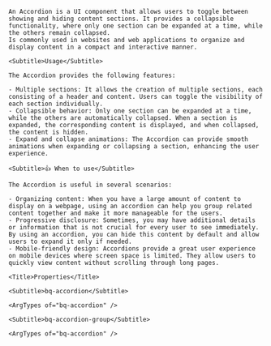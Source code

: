 
<div className="bq-doc__wrapper" data-theme="light">
  <div className="bq-doc__container">
    <Title>Accordion</Title>

    An Accordion is a UI component that allows users to toggle between showing and hiding content sections. It provides a collapsible functionality, where only one section can be expanded at a time, while the others remain collapsed.
    Is commonly used in websites and web applications to organize and display content in a compact and interactive manner.

    <Subtitle>Usage</Subtitle>

    The Accordion provides the following features:

    - Multiple sections: It allows the creation of multiple sections, each consisting of a header and content. Users can toggle the visibility of each section individually.
    - Collapsible behavior: Only one section can be expanded at a time, while the others are automatically collapsed. When a section is expanded, the corresponding content is displayed, and when collapsed, the content is hidden.
    - Expand and collapse animations: The Accordion can provide smooth animations when expanding or collapsing a section, enhancing the user experience.

    <Subtitle>👍 When to use</Subtitle>

    The Accordion is useful in several scenarios:

    - Organizing content: When you have a large amount of content to display on a webpage, using an accordion can help you group related content together and make it more manageable for the users.
    - Progressive disclosure: Sometimes, you may have additional details or information that is not crucial for every user to see immediately. By using an accordion, you can hide this content by default and allow users to expand it only if needed.
    - Mobile-friendly design: Accordions provide a great user experience on mobile devices where screen space is limited. They allow users to quickly view content without scrolling through long pages.

    <Title>Properties</Title>

    <Subtitle>bq-accordion</Subtitle>

    <ArgTypes of="bq-accordion" />

    <Subtitle>bq-accordion-group</Subtitle>

    <ArgTypes of="bq-accordion" />
  </div>
</div>
